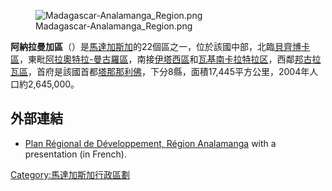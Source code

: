 [[File:Madagascar-Analamanga_Region.png|thumb]]

'''阿納拉曼加區'''（{{lang-mg|Analamanga}}）是[[馬達加斯加|馬達加斯加]]的22個區之一，位於該國中部，北臨[[貝齊博卡區|貝齊博卡區]]，東毗[[阿拉奧特拉-曼古羅區|阿拉奧特拉-曼古羅區]]，南接[[伊塔西區|伊塔西區]]和[[瓦基南卡拉特拉区|瓦基南卡拉特拉区]]，西鄰[[邦古拉瓦區|邦古拉瓦區]]，首府是該國首都[[塔那那利佛|塔那那利佛]]，下分8縣，面積17,445平方公里，2004年人口約2,645,000。

==外部連結==
* [http://www.mairies-madagascar.info/Doc/Analamanga/PRD_ver_6.pdf Plan Régional de Développement, Région Analamanga] with a presentation (in French).

{{Madagascar-stub}}
{{馬達加斯加行政區劃}}

[[Category:馬達加斯加行政區劃|Category:馬達加斯加行政區劃]]